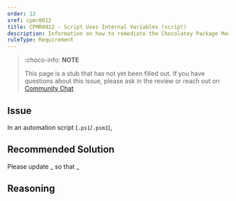 ```yaml
---
order: 12
xref: cpmr0012
title: CPMR0012 - Script Uses Internal Variables (script)
description: Information on how to remediate the Chocolatey Package Moderation Rule 0012
ruleType: Requirement
---
```


<PackageValidatorRuleRequirement />

> :choco-info: **NOTE**
>
> This page is a stub that has not yet been filled out. If you have questions about this issue, please ask in the review or reach out on [Community Chat](https://ch0.co/community)

## Issue

In an automation script (`.ps1`/`.psm1`),

## Recommended Solution

Please update _ so that _

## Reasoning
